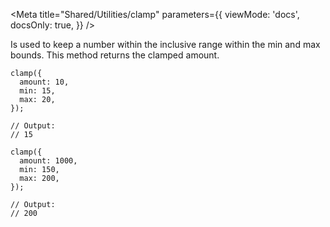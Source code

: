 

<Meta
  title="Shared/Utilities/clamp"
  parameters={{
    viewMode: 'docs',
    docsOnly: true,
  }}
/>

<UtilitiesHeader />

<Title type="h3">
  <code>clamp()</code>
</Title>

<p>
  Is used to keep a number within the inclusive range within the min and max
  bounds. This method returns the clamped amount.
</p>

```tsx
clamp({
  amount: 10,
  min: 15,
  max: 20,
});

// Output:
// 15

clamp({
  amount: 1000,
  min: 150,
  max: 200,
});

// Output:
// 200
```
